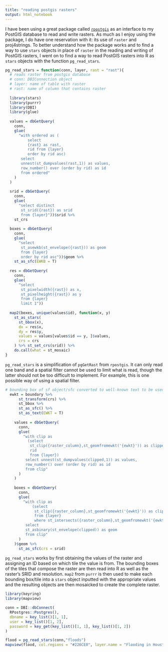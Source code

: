 ```yaml
---
title: "reading postgis rasters"
output: html_notebook
---
```

I have been using a great package called [`rpostgis`](https://github.com/mablab/rpostgis) as an interface to my PostGIS database to read and write rasters. As much as I enjoy using the package, I do have one reservation with it: its use of `raster` and proj4strings. To better understand how the package works and to find a way to use `stars` objects in place of `raster` in the reading and writing of PostGIS rasters, I went on to find a way to read PostGIS rasters into R as `stars` objects with the function  `pg_read_stars`.
 
```r
pg_read_stars = function(conn, layer, rast = "rast"){
  # reads raster from postgis database
  # conn: DBIConnection object
  # layer: name of table with raster 
  # rast: name of column that contains raster 
  
  library(stars)
  library(purrr)
  library(DBI)
  library(glue)
  
  values = dbGetQuery(
    conn,
    glue(
      "with ordered as (
          select 
          {rast} as rast, 
          rid from {layer} 
          order by rid asc)
       select
       unnest(st_dumpvalues(rast,1)) as values,
       row_number() over (order by rid) as id
       from ordered"
    )
  )
  
  srid = dbGetQuery(
    conn,
    glue(
      "select distinct 
       st_srid({rast}) as srid 
       from {layer}"))$srid %>% 
    st_crs
  
  boxes = dbGetQuery(
    conn, 
    glue(
      "select 
       st_asewkb(st_envelope({rast})) as geom 
       from {layer}
       order by rid asc"))$geom %>% 
    st_as_sfc(EWKB = T) 
  
  res = dbGetQuery(
    conn, 
    glue(
      "select  
       st_pixelwidth({rast}) as x, 
       st_pixelheight({rast}) as y 
       from {layer}
       limit 1"))
  
  map2(boxes, unique(values$id), function(x, y)
    st_as_stars(
      st_bbox(x),
      dx = res$x,
      dy = res$y,
      values = values[values$id == y, ]$values,
      crs = crs
    ) %>% st_set_crs(srid)) %>%
    do.call(what = st_mosaic)
}
```
`pg_read_stars` is a simplification of `pgGetRast` from `rpostgis`. It can only read one band and a spatial filter cannot be used to limit what is read, though the latter should not be too difficult to implement. For example, this is one possible way of using a spatial filter. 

```r
# bounding box of sf object/sfc converted to well-known text to be used as a filter
  ewkt = boundary %>%
      st_transform(crs) %>%
      st_bbox %>%
      st_as_sfc() %>%
      st_as_text(EWKT = T)
    
    values = dbGetQuery(
      conn,
      glue(
        "with clip as
          (select
           st_clip({raster_column},st_geomfromewkt('{ewkt}')) as clipped,
           rid
           from {layer})
         select unnest(st_dumpvalues(clipped,1)) as values,
         row_number() over (order by rid) as id
         from clip"
      )
    )
    
    boxes = dbGetQuery(
      conn,
      glue(
        "with clip as
            (select
             st_clip({raster_column},st_geomfromewkt('{ewkt}')) as clipped
             from {layer}
             where st_intersects({raster_column},st_geomfromewkt('{ewkt}')))
         select
         st_asbinary(st_envelope(clipped)) as geom
         from clip"
      )
    )$geom %>%
      st_as_sfc(crs = srid)
```

`pg_read_stars` works by first obtaining the values of the raster and assigning an ID based on which tile the value is from. The bounding boxes of the tiles that compose the raster are then read into R as well as the raster's SRID and resolution. `map2` from `purrr` is then used to make each bounding box/tile into a `stars` object inputted with the appropriate values and the resulting objects are then mosaicked to create the complete raster.  


```r
library(keyring)
library(mapview)

conn = DBI::dbConnect(
  RPostgres::Postgres(),
  dbname = key_list()[1, 1],
  user = key_list()[1, 2],
  password = key_get(key_list()[1, 1], key_list()[1, 2])
)

flood = pg_read_stars(conn,"floods")
mapview(flood, col.regions = "#226CE0", layer.name = "Flooding in Houston")
```